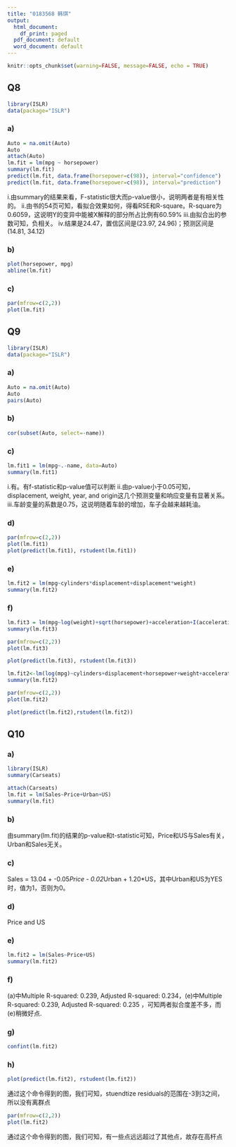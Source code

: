 ---
title: "0183568 韩琪"
output:
  html_document:
    df_print: paged
  pdf_document: default
  word_document: default
---

```{r setup, include=FALSE}
knitr::opts_chunk$set(warning=FALSE, message=FALSE, echo = TRUE)
```

## Q8
```{r cars}
library(ISLR)
data(package="ISLR")
```

### a)
```{r }
Auto = na.omit(Auto)
Auto
attach(Auto)
lm.fit = lm(mpg ~ horsepower)
summary(lm.fit)
predict(lm.fit, data.frame(horsepower=c(98)), interval="confidence")
predict(lm.fit, data.frame(horsepower=c(98)), interval="prediction")
```
i.由summary的结果来看，F-statistic很大而p-value很小，说明两者是有相关性的。
ii.由书的54页可知，看拟合效果如何，得看RSE和R-square。R-square为0.6059，这说明Y的变异中能被X解释的部分所占比例有60.59%
iii.由拟合出的参数可知，负相关。
iv.结果是24.47，置信区间是(23.97, 24.96)；预测区间是(14.81, 34.12)



### b)
```{r }
plot(horsepower, mpg)
abline(lm.fit)
```

### c)
```{r }
par(mfrow=c(2,2))
plot(lm.fit)
```


## Q9
```{r cars}
library(ISLR)
data(package="ISLR")
```

### a)
```{r }
Auto = na.omit(Auto)
Auto
pairs(Auto)
```

### b)
```{r }
cor(subset(Auto, select=-name))
```

### c)
```{r }
lm.fit1 = lm(mpg~.-name, data=Auto)
summary(lm.fit1)
```
i.有。有f-statistic和p-value值可以判断
ii.由p-value小于0.05可知，displacement, weight, year, and origin这几个预测变量和响应变量有显著关系。
iii.车龄变量的系数是0.75，这说明随着车龄的增加，车子会越来越耗油。

### d)
```{r }
par(mfrow=c(2,2))
plot(lm.fit1)
plot(predict(lm.fit1), rstudent(lm.fit1))
```

### e)
```{r }
lm.fit2 = lm(mpg~cylinders*displacement+displacement*weight)
summary(lm.fit2)
```

### f)
```{r }
lm.fit3 = lm(mpg~log(weight)+sqrt(horsepower)+acceleration+I(acceleration^2))
summary(lm.fit3)

par(mfrow=c(2,2))
plot(lm.fit3)

plot(predict(lm.fit3), rstudent(lm.fit3))

lm.fit2<-lm(log(mpg)~cylinders+displacement+horsepower+weight+acceleration+year+origin,data=Auto)
summary(lm.fit2)

par(mfrow=c(2,2)) 
plot(lm.fit2)

plot(predict(lm.fit2),rstudent(lm.fit2))

```


## Q10
### a)
```{r }
library(ISLR)
summary(Carseats)

attach(Carseats)
lm.fit = lm(Sales~Price+Urban+US)
summary(lm.fit)

```

### b)
由summary(lm.fit)的结果的p-value和t-statistic可知，Price和US与Sales有关，Urban和Sales无关。

### c)
Sales = 13.04 + -0.05*Price - 0.02*Urban + 1.20*US，其中Urban和US为YES时，值为1，否则为0。

### d)
Price and US

### e)
```{r }
lm.fit2 = lm(Sales~Price+US)
summary(lm.fit2)
```

### f)
(a)中Multiple R-squared:  0.239,  Adjusted R-squared:  0.234，(e)中Multiple R-squared:  0.239,  Adjusted R-squared:  0.235 ，可知两者拟合度差不多，而(e)稍微好点.

### g)
```{r }
confint(lm.fit2)

```

### h)
```{r }
plot(predict(lm.fit2), rstudent(lm.fit2))
```
通过这个命令得到的图，我们可知，stuendtize residuals的范围在-3到3之间，所以没有离群点

```{r }
par(mfrow=c(2,2))
plot(lm.fit2)
```
通过这个命令得到的图，我们可知，有一些点远远超过了其他点，故存在高杆点

